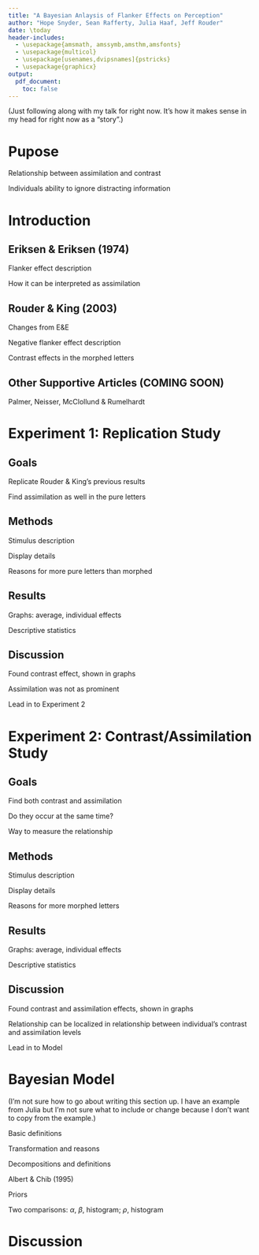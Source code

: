 ```yaml
---
title: "A Bayesian Anlaysis of Flanker Effects on Perception"
author: "Hope Snyder, Sean Rafferty, Julia Haaf, Jeff Rouder"
date: \today
header-includes:
  - \usepackage{amsmath, amssymb,amsthm,amsfonts}
  - \usepackage{multicol}
  - \usepackage[usenames,dvipsnames]{pstricks}
  - \usepackage{graphicx}
output: 
  pdf_document:
    toc: false
---
```


  (Just following along with my talk for right now.  It's how it makes sense in my head for right now as a "story".)
  
  
# Pupose
  Relationship between assimilation and contrast
  
  Individuals ability to ignore distracting information
  
# Introduction

## Eriksen & Eriksen (1974)
  Flanker effect description
  
  How it can be interpreted as assimilation
  
## Rouder & King (2003)
  Changes from E&E
  
  Negative flanker effect description
  
  Contrast effects in the morphed letters
  
## Other Supportive Articles (COMING SOON)
  Palmer, Neisser, McClollund & Rumelhardt
  
# Experiment 1: Replication Study

## Goals
  Replicate Rouder & King's previous results
  
  Find assimilation as well in the pure letters

## Methods
  Stimulus description
  
  Display details
  
  Reasons for more pure letters than morphed

## Results
  Graphs: average, individual effects
  
  Descriptive statistics
  
## Discussion
  Found contrast effect, shown in graphs
  
  Assimilation was not as prominent
  
  Lead in to Experiment 2

# Experiment 2: Contrast/Assimilation Study

## Goals
  Find both contrast and assimilation
  
  Do they occur at the same time?
  
  Way to measure the relationship

## Methods
  Stimulus description
  
  Display details
  
  Reasons for more morphed letters

## Results
  Graphs: average, individual effects
  
  Descriptive statistics
  
## Discussion
  Found contrast and assimilation effects, shown in graphs
  
  Relationship can be localized in relationship between individual's contrast and assimilation levels
  
  Lead in to Model

# Bayesian Model

  (I'm not sure how to go about writing this section up.  I have an example from Julia but I'm not sure what to include or change because I don't want to copy from the example.)
  
  Basic definitions
  
  Transformation and reasons
  
  Decompositions and definitions
  
  Albert & Chib (1995)
  
  Priors
  
  Two comparisons: $\alpha$, $\beta$, histogram; $\rho$, histogram
  
# Discussion
